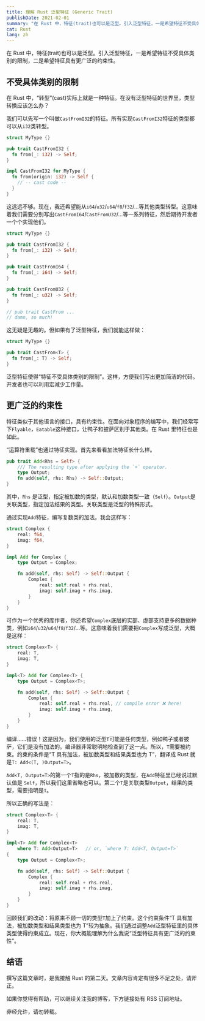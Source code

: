 ```yaml
---
title: 理解 Rust 泛型特征 (Generic Trait)
publishDate: 2021-02-01
summary: "在 Rust 中，特征(trait)也可以是泛型。引入泛型特征，一是希望特征不受具体类别的限制，二是希望特征具有更广泛的约束性。"
cat: Rust
lang: zh
---
```


在 Rust 中，特征(trait)也可以是泛型。引入泛型特征，一是希望特征不受具体类别的限制，二是希望特征具有更广泛的约束性。

## 不受具体类别的限制

在 Rust 中，“转型”(cast)实际上就是一种特征。在没有泛型特征的世界里，类型转换应该怎么办？

我们可以先写一个叫做`CastFromI32`的特征。所有实现`CastFromI32`特征的类型都可以从`i32`类转型。

```rust
struct MyType {}

pub trait CastFromI32 {
  fn from(_: i32) -> Self;
}

impl CastFromI32 for MyType {
  fn from(origin: i32) -> Self {
    // -- cast code --
  }
}
```

这远远不够。现在，我还希望能从`i64`/`u32`/`u64`/`f8`/`f32`/...等其他类型转型。这意味着我们需要分别写出`CastFromI64`/`CastFromU32`/...等一系列特征，然后期待开发者一个个实现他们。

```rust
struct MyType {}

pub trait CastFromI32 {
  fn from(_: i32) -> Self;
}

pub trait CastFromI64 {
  fn from(_: i64) -> Self;
}

pub trait CastFromU32 {
  fn from(_: u32) -> Self;
}

// pub trait CastFrom ...
// damn, so much!
```

这无疑是无趣的。但如果有了泛型特征，我们就能这样做：

```rust
struct MyType {}

pub trait CastFrom<T> {
  fn from(_: T) -> Self;
}
```

泛型特征使得“特征不受具体类别的限制”。这样，方便我们写出更加简洁的代码。开发者也可以利用宏减少工作量。

## 更广泛的约束性

特征类似于其他语言的接口，具有约束性。在面向对象程序的编写中，我们经常写下`Flyable`，`Eatable`这种接口，让鸭子和披萨区别于其他类。在 Rust 里特征也是如此。

“运算符重载”也通过特征实现。首先来看看加法特征长什么样。

```rust
pub trait Add<Rhs = Self> {
    /// The resulting type after applying the `+` operator.
    type Output;
    fn add(self, rhs: Rhs) -> Self::Output;
}
```

其中，`Rhs` 是泛型，指定被加数的类型，默认和加数类型一致（`Self`）。`Output`是关联类型，指定加法结果的类型。关联类型是泛型的特殊形式。

通过实现`Add`特征，编写复数类的加法。我会这样写：

```rust
struct Complex {
    real: f64,
    imag: f64,
}

impl Add for Complex {
    type Output = Complex;

    fn add(self, rhs: Self) -> Self::Output {
        Complex {
            real: self.real + rhs.real,
            imag: self.imag + rhs.imag,
        }
    }
}
```

可作为一个优秀的库作者，你还希望`Complex`底层的实部、虚部支持更多的数据种类，例如`i64`/`u32`/`u64`/`f8`/`f32`/...等。这意味着我们需要把`Complex`写成泛型，大概是这样：

```rust
struct Complex<T> {
    real: T,
    imag: T,
}

impl<T> Add for Complex<T> {
    type Output = Complex<T>;

    fn add(self, rhs: Self) -> Self::Output {
        Complex {
            real: self.real + rhs.real, // compile error ❌️ here!
            imag: self.imag + rhs.imag,
        }
    }
}
```

编译……错误！这是因为，我们使用的泛型`T`可能是任何类型，例如鸭子或者披萨，它们是没有加法的。编译器非常聪明地检查到了这一点。所以，`T`需要被约束。约束的条件是“T 具有加法，被加数类型和结果类型也为 T”，翻译成 Rust 就是`T: Add<(T, )Output=T>`。

`Add<T, Output=T>`的第一个`T`指的是`Rhs`，被加数的类型，在`Add`特征里已经说过默认值是 `Self`，所以我们这里省略也可以。第二个`T`是关联类型`Output`，结果的类型，需要指明是`T`。

所以正确的写法是：

```rust
struct Complex<T> {
    real: T,
    imag: T,
}

impl<T> Add for Complex<T>
    where T: Add<Output=T>   // or, `where T: Add<T, Output=T>`
{
    type Output = Complex<T>;

    fn add(self, rhs: Self) -> Self::Output {
        Complex {
            real: self.real + rhs.real,
            imag: self.imag + rhs.imag,
        }
    }
}
```

回顾我们的改动：将原来不顾一切的类型`T`加上了约束。这个约束条件“T 具有加法，被加数类型和结果类型也为 T”较为抽象。我们通过调整`Add`泛型特征里的具体类型使得约束成立。现在，你大概能理解为什么我说“泛型特征具有更广泛的约束性”。

## 结语

撰写这篇文章时，是我接触 Rust 的第二天。文章内容肯定有很多不足之处，请斧正。

如果你觉得有帮助，可以继续关注我的博客，下方链接处有 RSS 订阅地址。

非经允许，请勿转载。
